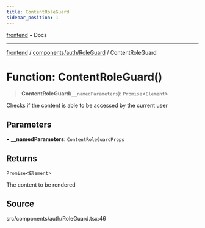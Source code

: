 ```yaml
---
title: ContentRoleGuard
sidebar_position: 1
---
```


[frontend](../../../..) • Docs

***

[frontend](../../../..) / [components/auth/RoleGuard](..) / ContentRoleGuard

# Function: ContentRoleGuard()

> **ContentRoleGuard**(`__namedParameters`): `Promise`\<`Element`\>

Checks if the content is able to be accessed by the current user

## Parameters

• **\_\_namedParameters**: `ContentRoleGuardProps`

## Returns

`Promise`\<`Element`\>

The content to be rendered

## Source

src/components/auth/RoleGuard.tsx:46

